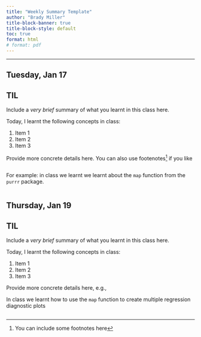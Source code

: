 ```yaml
---
title: "Weekly Summary Template"
author: "Brady Miller"
title-block-banner: true
title-block-style: default
toc: true 
format: html
# format: pdf
---
```


---

## Tuesday, Jan 17

::: {.callout-important}
## TIL

Include a _very brief_ summary of what you learnt in this class here. 

Today, I learnt the following concepts in class:

1. Item 1
1. Item 2
1. Item 3
:::

Provide more concrete details here. You can also use footenotes[^footnote] if you like

```R

```


For example: 
in class we learnt we learnt about the `map` function from the `purrr` package. 


```R

```



## Thursday, Jan 19



::: {.callout-important}
## TIL

Include a _very brief_ summary of what you learnt in this class here. 

Today, I learnt the following concepts in class:

1. Item 1
1. Item 2
1. Item 3
:::

Provide more concrete details here, e.g., 

In class we learnt how to use the `map` function to create multiple regression diagnostic plots

```R

```


[^footnote]: You can include some footnotes here